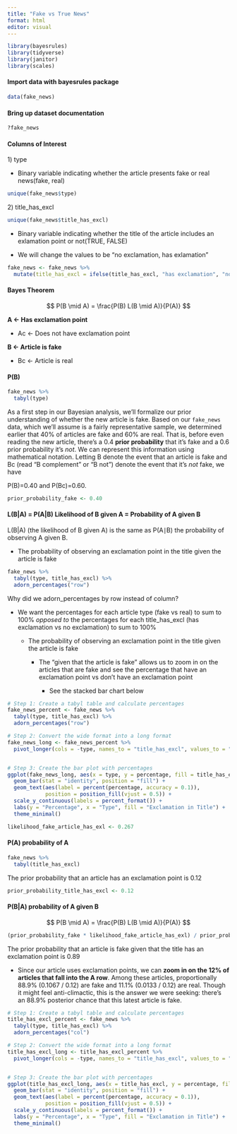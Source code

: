 ```yaml
---
title: "Fake vs True News"
format: html
editor: visual
---
```


```r
library(bayesrules)
library(tidyverse)
library(janitor)
library(scales)
```

#### Import data with bayesrules package

```r
data(fake_news)
```

#### Bring up dataset documentation

```r
?fake_news
```

#### Columns of Interest

1\) type

-   Binary variable indicating whether the article presents fake or real news(fake, real)

```r
unique(fake_news$type)
```

2\) title_has_excl

```r
unique(fake_news$title_has_excl)
```

-   Binary variable indicating whether the title of the article includes an exlamation point or not(TRUE, FALSE)

-   We will change the values to be "no exclamation, has exlamation"

```r
fake_news <- fake_news %>%
  mutate(title_has_excl = ifelse(title_has_excl, "has exclamation", "no exclamation"))

```

#### Bayes Theorem

$$
P(B \mid A) = \frac{P(B) L(B \mid A)}{P(A)} 
$$

**A \<- Has exclamation point**

-   Ac \<- Does not have exclamation point

**B \<- Article is fake**

-   Bc \<- Article is real

#### P(B)

```r
fake_news %>% 
  tabyl(type)
```

As a first step in our Bayesian analysis, we'll formalize our prior understanding of whether the new article is fake. Based on our `fake_news` data, which we'll assume is a fairly representative sample, we determined earlier that 40% of articles are fake and 60% are real. That is, before even reading the new article, there's a 0.4 **prior probability** that it's fake and a 0.6 prior probability it's *not*. We can represent this information using mathematical notation. Letting B denote the event that an article is fake and Bc (read "B complement" or "B not") denote the event that it's *not* fake, we have

P(B)=0.40 and P(Bc)=0.60.

```r
prior_probability_fake <- 0.40
```

#### L(B\|A) = P(A\|B) Likelihood of B given A = Probability of A given B

L(B\|A) (the likelihood of B given A) is the same as P(A∣B) the probability of observing A given B.

-   The probability of observing an exclamation point in the title given the article is fake\

```r
fake_news %>% 
  tabyl(type, title_has_excl) %>% 
  adorn_percentages("row")
```

Why did we adorn_percentages by row instead of column?

-   We want the percentages for each article type (fake vs real) to sum to 100% *opposed to* the percentages for each title_has_excl (has exclamation vs no exclamation) to sum to 100%

    -   The probability of observing an exclamation point in the title given the article is fake

        -   The "given that the article is fake" allows us to zoom in on the articles that are fake and see the percentage that have an exclamation point vs don't have an exclamation point

            -   See the stacked bar chart below

```r

# Step 1: Create a tabyl table and calculate percentages
fake_news_percent <- fake_news %>%
  tabyl(type, title_has_excl) %>%
  adorn_percentages("row")

# Step 2: Convert the wide format into a long format
fake_news_long <- fake_news_percent %>%
  pivot_longer(cols = -type, names_to = "title_has_excl", values_to = "percentage")


# Step 3: Create the bar plot with percentages
ggplot(fake_news_long, aes(x = type, y = percentage, fill = title_has_excl)) +
  geom_bar(stat = "identity", position = "fill") +
  geom_text(aes(label = percent(percentage, accuracy = 0.1)), 
            position = position_fill(vjust = 0.5)) +
  scale_y_continuous(labels = percent_format()) +
  labs(y = "Percentage", x = "Type", fill = "Exclamation in Title") +
  theme_minimal()

```

```r
likelihood_fake_article_has_exl <- 0.267
```

#### P(A) probability of A

```r
fake_news %>% 
  tabyl(title_has_excl)
```

The prior probability that an article has an exclamation point is 0.12

```r
prior_probability_title_has_excl <- 0.12
```

#### P(B\|A) probability of A given B

$$
P(B \mid A) = \frac{P(B) L(B \mid A)}{P(A)} 
$$

```r
(prior_probability_fake * likelihood_fake_article_has_exl) / prior_probability_title_has_excl
```

The prior probability that an article is fake given that the title has an exclamation point is 0.89

-   Since our article uses exclamation points, we can **zoom in on the 12% of articles that fall into the A row**. Among these articles, proportionally 88.9% (0.1067 / 0.12) are fake and 11.1% (0.0133 / 0.12) are real. Though it might feel anti-climactic, this is the answer we were seeking: there's an 88.9% posterior chance that this latest article is fake.

```r
# Step 1: Create a tabyl table and calculate percentages
title_has_excl_percent <- fake_news %>%
  tabyl(type, title_has_excl) %>%
  adorn_percentages("col")

# Step 2: Convert the wide format into a long format
title_has_excl_long <- title_has_excl_percent %>%
  pivot_longer(cols = -type, names_to = "title_has_excl", values_to = "percentage")


# Step 3: Create the bar plot with percentages
ggplot(title_has_excl_long, aes(x = title_has_excl, y = percentage, fill = type)) +
  geom_bar(stat = "identity", position = "fill") +
  geom_text(aes(label = percent(percentage, accuracy = 0.1)), 
            position = position_fill(vjust = 0.5)) +
  scale_y_continuous(labels = percent_format()) +
  labs(y = "Percentage", x = "Type", fill = "Exclamation in Title") +
  theme_minimal()
```
